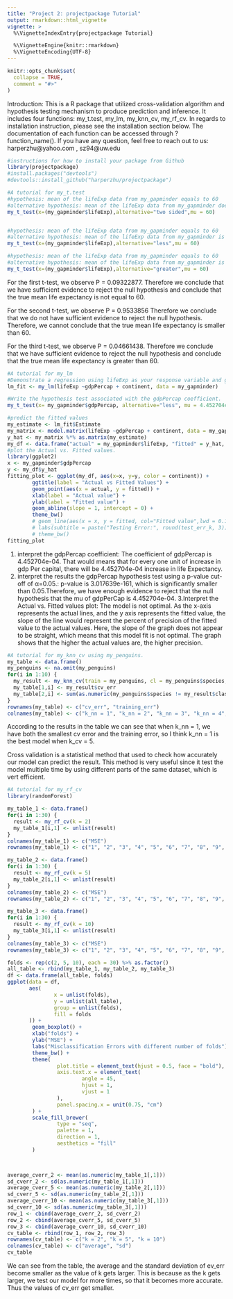```yaml
---
title: "Project 2: projectpackage Tutorial"
output: rmarkdown::html_vignette
vignette: >
  %\VignetteIndexEntry{projectpackage Tutorial}

  %\VignetteEngine{knitr::rmarkdown}
  %\VignetteEncoding{UTF-8}
---
```


```r
knitr::opts_chunk$set(
  collapse = TRUE,
  comment = "#>"
)
```
Introduction: This is a R package that utilized cross-validation algorithm and hypothesis testing mechanism to produce prediction and inference. It includes four functions: my_t.test, my_lm, my_knn_cv, my_rf_cv. In regards to installation instruction, please see the installation section below. The documentation of each function can be accessed through ?function_name(). If you have any question, feel free to reach out to us: harperzhu@yahoo.com , sz94@uw.edu
```r
#instructions for how to install your package from Github
library(projectpackage)
#install.packages("devtools")
#devtools::install_github("harperzhu/projectpackage")
```




```r
#A tutorial for my_t.test
#hypothesis: mean of the lifeExp data from my_gapminder equals to 60
#alternative hypothesis: mean of the lifeExp data from my_gapminder does not equal to 60
my_t_test(x=(my_gapminder$lifeExp),alternative="two sided",mu = 60)


#hypothesis: mean of the lifeExp data from my_gapminder equals to 60
#alternative hypothesis: mean of the lifeExp data from my_gapminder is smaller than 60
my_t_test(x=(my_gapminder$lifeExp),alternative="less",mu = 60)

#hypothesis: mean of the lifeExp data from my_gapminder equals to 60
#alternative hypothesis: mean of the lifeExp data from my_gapminder is larger than 60
my_t_test(x=(my_gapminder$lifeExp),alternative="greater",mu = 60)

```
For the first t-test, we observe P = 0.09322877. Therefore we conclude that we have sufficient evidence to reject the null hypothesis and conclude that the true mean life expectancy is not equal to 60.

For the second t-test, we observe P = 0.9533856 Therefore we conclude that we do not have sufficient evidence to reject the null hypothesis. Therefore, we cannot conclude that the true mean life expectancy is smaller than 60.

For the third t-test, we observe P = 0.04661438. Therefore we conclude that we  have sufficient evidence to reject the null hypothesis and conclude that the true mean life expectancy is greater than 60.
```r
#A tutorial for my_lm
#Demonstrate a regression using lifeExp as your response variable and gdpPercap and continent as explanatory variables
lm_fit <- my_lm(lifeExp ~gdpPercap + continent, data = my_gapminder)

#Write the hypothesis test associated with the gdpPercap coefficient.
my_t_test(x= my_gapminder$gdpPercap, alternative="less", mu = 4.452704e-04)

#predict the fitted values 
my_estimate <- lm_fit$Estimate
my_matrix <- model.matrix(lifeExp ~gdpPercap + continent, data = my_gapminder)
y_hat <- my_matrix %*% as.matrix(my_estimate)
my_df <- data.frame("actual" = my_gapminder$lifeExp, "fitted" = y_hat, "continent" = my_gapminder$continent)
#plot the Actual vs. Fitted values.
library(ggplot2)
x <- my_gapminder$gdpPercap
y <- my_df$y_hat
fitting_plot <- ggplot(my_df, aes(x=x, y=y, color = continent)) +
        ggtitle(label = "Actual vs Fitted Values") +
        geom_point(aes(x = actual, y = fitted)) +
        xlab(label = "Actual value") +
        ylab(label = "Fitted value") +
        geom_abline(slope = 1, intercept = 0) +
        theme_bw() 
        # geom_line(aes(x = x, y = fitted, col="Fitted value",lwd = 0.1)) 
        # labs(subtitle = paste("Testing Error:", round(test_err_k, 3))) +
        # theme_bw()
fitting_plot
```
1. interpret the gdpPercap coefficient: 
The coefficient of gdpPercap is 4.452704e-04. That would means that for every one unit of increase in gdp Per capital, there will be 4.452704e-04 increase in life Expectancy.
2. interpret the results the gdpPercap hypothesis test using a p-value cut-off of α=0.05.:
p-value is 3.017639e-161, which is significantly smaller than 0.05.Therefore, we have enough evidence to reject that the null hypothesis that the mu of gdpPerCap is 4.452704e-04.
3.Interpret the Actual vs. Fitted values plot:
The model is not optimal. As the x-axis represents the actual lines, and the y axis represents the fitted value, the slope of the line would represent the percent of precision of the fitted value to the actual values. Here, the slope of the graph does not appear to be straight, which means that this model fit is not optimal. The graph shows that the higher the actual values are, the higher precision.  


```r
#A tutorial for my_knn_cv using my_penguins.
my_table <- data.frame()
my_penguins <- na.omit(my_penguins)
for(i in 1:10) {
  my_result <- my_knn_cv(train = my_penguins, cl = my_penguins$species, k_nn = i, k_cv = 5 )
  my_table[1,i] <- my_result$cv_err
  my_table[2,i] <- sum(as.numeric(my_penguins$species != my_result$class)) / nrow(my_penguins)
}
rownames(my_table) <- c("cv_err", "training_err")
colnames(my_table) <- c("k_nn = 1", "k_nn = 2", "k_nn = 3", "k_nn = 4", "k_nn = 5", "k_nn = 6", "k_nn = 7", "k_nn = 8", "k_nn = 9", "k_nn = 10")
```

According to the results in the table we can see that when k_nn = 1, we have both the smallest cv error and the training error, so I think k_nn = 1 is the best model when k_cv = 5. 

Cross validation is a statistical method that used to check how accurately our model can predict the result. This method is very useful since it test the model multiple time by using different parts of the same dataset, which is vert efficient.

```r
#A tutorial for my_rf_cv
library(randomForest)

my_table_1 <- data.frame()
for(i in 1:30) {
  result <- my_rf_cv(k = 2)
  my_table_1[i,1] <- unlist(result)
}
colnames(my_table_1) <- c("MSE")
rownames(my_table_1) <- c("1", "2", "3", "4", "5", "6", "7", "8", "9", "10", "11", "12", "13", "14", "15", "16", "17", "18", "19", "20", "21", "22", "23", "24", "25", "26", "27", "28", "29", "30")

my_table_2 <- data.frame()
for(i in 1:30) {
  result <- my_rf_cv(k = 5)
  my_table_2[i,1] <- unlist(result)
}
colnames(my_table_2) <- c("MSE")
rownames(my_table_2) <- c("1", "2", "3", "4", "5", "6", "7", "8", "9", "10", "11", "12", "13", "14", "15", "16", "17", "18", "19", "20", "21", "22", "23", "24", "25", "26", "27", "28", "29", "30")

my_table_3 <- data.frame()
for(i in 1:30) {
  result <- my_rf_cv(k = 10)
  my_table_3[i,1] <- unlist(result)
}
colnames(my_table_3) <- c("MSE")
rownames(my_table_3) <- c("1", "2", "3", "4", "5", "6", "7", "8", "9", "10", "11", "12", "13", "14", "15", "16", "17", "18", "19", "20", "21", "22", "23", "24", "25", "26", "27", "28", "29", "30")

```



```r

folds <- rep(c(2, 5, 10), each = 30) %>% as.factor()
all_table <- rbind(my_table_1, my_table_2, my_table_3)
df <- data.frame(all_table, folds)
ggplot(data = df,
       aes(
               x = unlist(folds),
               y = unlist(all_table),
               group = unlist(folds),
               fill = folds
       )) +
        geom_boxplot() +
        xlab("folds") +
        ylab("MSE") +
        labs("Misclassification Errors with different number of folds") +
        theme_bw() +
        theme(
                plot.title = element_text(hjust = 0.5, face = "bold"),
                axis.text.x = element_text(
                        angle = 45,
                        hjust = 1,
                        vjust = 1
                ),
                panel.spacing.x = unit(0.75, "cm")
        ) +
        scale_fill_brewer(
                type = "seq",
                palette = 1,
                direction = 1,
                aesthetics = "fill"
        )

        
```

```r
average_cverr_2 <- mean(as.numeric(my_table_1[,1]))
sd_cverr_2 <- sd(as.numeric(my_table_1[,1]))
average_cverr_5 <- mean(as.numeric(my_table_2[,1]))
sd_cverr_5 <- sd(as.numeric(my_table_2[,1]))
average_cverr_10 <- mean(as.numeric(my_table_3[,1]))
sd_cverr_10 <- sd(as.numeric(my_table_3[,1]))
row_1 <- cbind(average_cverr_2, sd_cverr_2)
row_2 <- cbind(average_cverr_5, sd_cverr_5)
row_3 <- cbind(average_cverr_10, sd_cverr_10)
cv_table <- rbind(row_1, row_2, row_3)
rownames(cv_table) <- c("k = 2", "k = 5", "k = 10")
colnames(cv_table) <- c("average", "sd")
cv_table
```
We can see from the table, the average and the standard deviation of ev_err become smaller as the value of k gets larger. This is because as the k gets larger, we test our model for more times, so that it becomes more accurate. Thus the values of cv_err get smaller.
